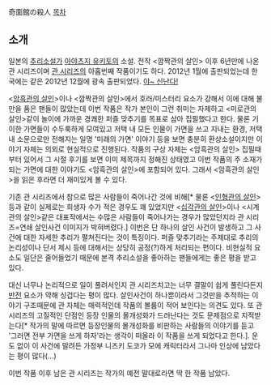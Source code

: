 奇面館の殺人
[[목차]]
== 소개 ==
일본의 [[추리소설]]가 [[아야츠지 유키토]]의 소설. 전작 <깜짝관의 살인> 이후 6년만에 나온 관 시리즈이며 [[관 시리즈]]의 아홉번째 작품이기도 하다. 2012년 1월에 출판되었는데 한국에는 같은 2012년 12월에 광속 출판되었다. [[야~ 신난다!]]

<[[암흑관의 살인]]>이나 <깜짝관의 살인>에서 호러/미스터리 요소가 강해서 이에 대해 불만을 품은 팬들이 많았는데 이번 작품은 작가 본인이 그런 취미는 자제하고 <미로관의 살인>같이 놀이에 가까운 경쾌한 퍼즐 맞추기를 목표로 삼아 집필했다고 한다. 물론 기이한 가면들이 수두룩하게 모여있고 저택 내 모든 인물이 가면을 쓰고 지내는 환경, 저택 내 소문으로만 전해지는 일명 '미래의 가면' 이야기 등을 보면 충분히 환상소설이지만 이야기 자체는 의외로 현실적으로 진행된다. 작품의 구상 자체는 <암흑관의 살인> 집필때부터 있어서 그 시절 후기를 보면 이미 제목까지 정해진 상태였고 이번 작품의 주 소재가 되는 가면에 대한 이야기도 <암흑관의 살인>에 포함되어 있다. 그래서 <암흑관의 살인>을 읽은 후라면 더 재미있게 볼 수 있다.

기존 관 시리즈에서 참으로 많은 사람들이 죽어나간 것에 비해[* 물론 <[[인형관의 살인]]> 등과 같이 실제로는 희생자 수가 적은 경우도 꽤 있었지만 <[[십각관의 살인]]>이나 <시계관의 살인>같은 대표작에서는 수많은 사람들이 죽어나가는 경우가 많았던지라 관 시리즈=연쇄 살인사건 이미지가 박혀버렸다.] 이번은 단 하나의 살인 사건이 발생하고 그 사건에 대한 자세한 추리가 펼쳐진다는 것이 특징이다. 퍼즐 맞추기라는 주제대로 추리의 논리성이나 단서 제시 등에 대해서는 상당히 공정(?)하게 처리되는 편이다. 비현실적 요소도 일단은 줄어들었기 때문에 본격 추리소설을 좋아하는 팬들에게는 좋은 평을 받고 있다.

대신 너무나 논리적으로 일이 풀려서인지 관 시리즈치고는 너무 결말이 쉽게 풀린다든지 [[반전]] 요소가 약해 싱겁다는 평이 많다. 살인사건이 하나뿐이라서 그것만을 추적하는 이야기 구조때문에 관 자체는 매력적인데 작품의 볼륨이 적어 보인다는 의견도 있다. 또 관 시리즈의 고질적인 단점인 등장 인물의 몰개성화가 드러난다는 것도 문제점으로 지적받는다[* 작가의 말에 따르면 등장인물의 몰개성화를 비판하는 사람들의 이야기를 듣고 '그러면 전부 가면을 쓰게 하자'라는 생각이 떠올라 이 작품을 쓰게 되었다고 한다.]. 운도 없이 이 사건에 말려든 가정부 니즈키 도코가 모에 캐릭터라서 그나마 인상에 남았다는 평이 많다(…)

이번 작품 이후 남은 관 시리즈는 작가의 예전 말대로라면 딱 한 작품 남았다.
